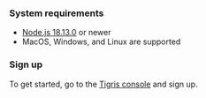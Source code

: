 
### System requirements

- [Node.js 18.13.0](https://nodejs.org/) or newer
- MacOS, Windows, and Linux are supported

### Sign up

To get started, go to the <a href={tigrisConfig.signupUrl}>Tigris console</a> and sign up.
